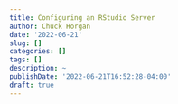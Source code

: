 ```yaml
---
title: Configuring an RStudio Server
author: Chuck Horgan
date: '2022-06-21'
slug: []
categories: []
tags: []
description: ~
publishDate: '2022-06-21T16:52:28-04:00'
draft: true
---
```

